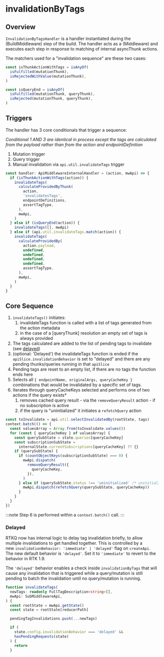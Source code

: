 # invalidationByTags

## Overview

`InvalidationByTagsHandler` is a handler instantiated during the (BuildMiddleware) step of the build. The handler acts as a (Middleware) and executes each step in response to matching of internal asyncThunk actions.

The matchers used for a "invalidation sequence" are these two cases:

```ts no-transpile
const isThunkActionWithTags = isAnyOf(
  isFulfilled(mutationThunk),
  isRejectedWithValue(mutationThunk),
)

const isQueryEnd = isAnyOf(
  isFulfilled(mutationThunk, queryThunk),
  isRejected(mutationThunk, queryThunk),
)
```

## Triggers

The handler has 3 core conditionals that trigger a sequence:

_Conditional 1 AND 3 are identical in process except the tags are calculated from the payload rather than from the action and endpointDefinition_

1. Mutation trigger
2. Query trigger
3. Manual invalidation via `api.util.invalidateTags` trigger

```ts no-transpile
const handler: ApiMiddlewareInternalHandler = (action, mwApi) => {
  if (isThunkActionWithTags(action)) {
    invalidateTags(
      calculateProvidedByThunk(
        action,
        'invalidatesTags',
        endpointDefinitions,
        assertTagType,
      ),
      mwApi,
    )
  } else if (isQueryEnd(action)) {
    invalidateTags([], mwApi)
  } else if (api.util.invalidateTags.match(action)) {
    invalidateTags(
      calculateProvidedBy(
        action.payload,
        undefined,
        undefined,
        undefined,
        undefined,
        assertTagType,
      ),
      mwApi,
    )
  }
}
```

## Core Sequence

1. `invalidateTags()` initiates:
   1. invalidateTags function is called with a list of tags generated from the action metadata
   2. in the case of a [queryThunk] resolution an empty set of tags is always provided
2. The tags calculated are added to the list of pending tags to invalidate (see [delayed](#delayed))
3. (optional: 'Delayed') the invalidateTags function is ended if the `apiSlice.invalidationBehavior` is set to "delayed" and there are any pending thunks/queries running in that `apiSlice`
4. Pending tags are reset to an empty list, if there are no tags the function ends here
5. Selects all `{ endpointName, originalArgs, queryCacheKey }` combinations that would be invalidated by a specific set of tags.
6. Iterates through queryCacheKeys selected and performs one of two actions if the query exists\*
   1. removes cached query result - via the `removeQueryResult` action - if no subscription is active
   2. if the query is "uninitialized" it initiates a `refetchQuery` action

```js no-transpile
const toInvalidate = api.util.selectInvalidatedBy(rootState, tags)
context.batch(() => {
  const valuesArray = Array.from(toInvalidate.values())
  for (const { queryCacheKey } of valuesArray) {
    const querySubState = state.queries[queryCacheKey]
    const subscriptionSubState =
      internalState.currentSubscriptions[queryCacheKey] ?? {}
    if (querySubState) {
      if (countObjectKeys(subscriptionSubState) === 0) {
        mwApi.dispatch(
          removeQueryResult({
            queryCacheKey,
          }),
        )
      } else if (querySubState.status !== 'uninitialized' /* uninitialized */) {
        mwApi.dispatch(refetchQuery(querySubState, queryCacheKey))
      }
    }
  }
})
```

:::note
Step 6 is performed within a `context.batch()` call.
:::

### Delayed

RTKQ now has internal logic to delay tag invalidation briefly, to allow multiple invalidations to get handled together. This is controlled by a new `invalidationBehavior: 'immediate' | 'delayed'` flag on `createApi`. The new default behavior is `'delayed'`. Set it to `'immediate'` to revert to the behavior in RTK 1.9.

The `'delayed'` behavior enables a check inside `invalidationByTags` that will cause any invalidation that is triggered while a query/mutation is still pending to batch the invalidation until no query/mutation is running.

```ts no-transpile
function invalidateTags(
  newTags: readonly FullTagDescription<string>[],
  mwApi: SubMiddlewareApi,
) {
  const rootState = mwApi.getState()
  const state = rootState[reducerPath]

  pendingTagInvalidations.push(...newTags)

  if (
    state.config.invalidationBehavior === 'delayed' &&
    hasPendingRequests(state)
  ) {
    return
  }
```
